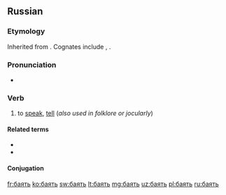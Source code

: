 ==Russian==

===Etymology===
{{PIE root|ru|bʰeh₂|id=speak}}
Inherited from {{inh|ru|sla-pro|*bàjati||to tell}}. Cognates include {{cog|cs|bájit||to tell tales}}, {{cog|uk|ба́яти||to talk (folklore)}}.

===Pronunciation===
* {{ru-IPA|ба́ять}}

===Verb===
{{ru-verb|ба́ять|impf}}

# {{lb|ru|archaic}} to [[speak]], [[tell]] (''also used in folklore or jocularly'')

====Related terms====
* {{l|ru|ба́йка}}
* {{l|ru|Кот-Баю́н}}

====Conjugation====
{{ru-conj|impf-intr|6a|ба́}}

[[fr:баять]]
[[ko:баять]]
[[sw:баять]]
[[lt:баять]]
[[mg:баять]]
[[uz:баять]]
[[pl:баять]]
[[ru:баять]]